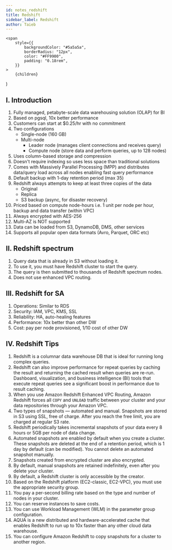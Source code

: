 ```yaml
---
id: notes_redshift
title: Redshift
sidebar_label: Redshift
author: Taieb
---
```



	<span
		style={{
			backgroundColor: "#5a5a5a",
			borderRadius: "12px",
			color: "#FF9900",
			padding: "0.18rem",
		}}
	>
		{children}
</span>
)

## I. Introduction

1. <Quote>Fully managed, petabyte-scale data warehousing solution (OLAP) for BI</Quote>
2. Based on pgsql, 10x better performance
3. Customers can start at $0.25/hr with no commitment
4. Two configurations
    - <Quote>Single-node</Quote> (160 GB)
    - <Quote>Multi-node</Quote>
        - Leader node (manages client connections and receives query)
        - Compute node (store data and perform queries, up to 128 nodes)
5. <Quote>Uses column-based storage and compression</Quote>
6. Doesn't require indexing so uses less space than traditional solutions
7. Comes with Massively Parallel Processing (MPP) and distributes data/query load across all nodes enabling fast query performance
8. Default backup with 1-day retention period (max 35)
9. Redshift always attempts to keep at least three copies of the data
    - Original
    - Replica
    - S3 backup (async, for disaster recovery)
10. Priced based on compute node-hours i.e. 1 unit per node per hour, backup and data transfer (within VPC)
11. Always encrypted with AES-256
12. Multi-AZ is NOT supported
13. Data can be loaded from S3, DynamoDB, DMS, other services
14. Supports all popular open data formats (Avro, Parquet, ORC etc)

## II. Redshift spectrum

1. <Quote>Query data that is already in S3 without loading it.</Quote>
2. To use it, you must have Redshift cluster to start the query.
3. The query is then submitted to thousands of Redshift spectrum nodes.
4. Does not use enhanced VPC routing.

## III. Redshift for SA

1. Operations: Similar to RDS
2. Security: IAM, VPC, KMS, SSL
3. Reliability: HA, auto-healing features
4. Performance: 10x better than other DW
5. Cost: pay per node provisioned, 1/10 cost of other DW

## IV. Redshift Tips

1. Redshift is a columnar data warehouse DB that is ideal for running long complex queries. 
2. <Quote>Redshift can also improve performance for repeat queries by caching the result and returning the cached result when queries are re-run. Dashboard, visualization, and business intelligence (BI) tools that execute repeat queries see a significant boost in performance due to result caching.</Quote>
3. When you use <Quote>Amazon Redshift Enhanced VPC Routing</Quote>, Amazon Redshift forces all `COPY` and `UNLOAD` traffic between your cluster and your data repositories through your Amazon VPC.
4. Two types of snapshots — automated and manual. Snapshots are stored in S3 using SSL, free of charge. After you reach the free limit, you are charged at regular S3 rate.
5. Redshift periodically takes incremental snapshots of your data every 8 hours or 5GB per node of data change.
6. <Quote>Automated snapshots are enabled by default when you create a cluster</Quote>. These snapshots are deleted at the end of a retention period, which is 1 day by default (can be modified). You cannot delete an automated snapshot manually.
7. Snapshots created from encrypted cluster are also encrypted.
8. By default, manual snapshots are retained indefinitely, even after you delete your cluster.
9. By default, a Redshift cluster is only accessible by the creator.
10. Based on the Redshift platform (EC2-classic, EC2-VPC), you must use the appropriate security group.
11. You pay a per-second billing rate based on the type and number of nodes in your cluster.
12. <Quote>You can reserve instances to save costs.</Quote>
13. You can use Workload Management (WLM) in the parameter group configuration.
14. AQUA is a new distributed and hardware-accelerated cache that enables Redshift to run up to 10x faster than any other cloud data warehouse.
15. <Quote>You can configure Amazon Redshift to copy snapshots for a cluster to another region.</Quote>